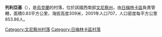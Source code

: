 {{coord|49|4|11|N|28|7|43|E|scale:30000|display=title}}

'''列利亞基'''（{{lang-uk|Леляки}}），是[[烏克蘭|烏克蘭]]的村落，位於該國西南部[[文尼察州|文尼察州]]，由[[日梅林卡區|日梅林卡區]]負責管轄，面積0.83平方公里，海拔高度309米，2001年人口707，人口密度每平方公里853.86人。

[[Category:文尼察州村落|Category:文尼察州村落]]
[[Category:日梅林卡區村落|Category:日梅林卡區村落]]


{{Vinnytsia-geo-stub}}
